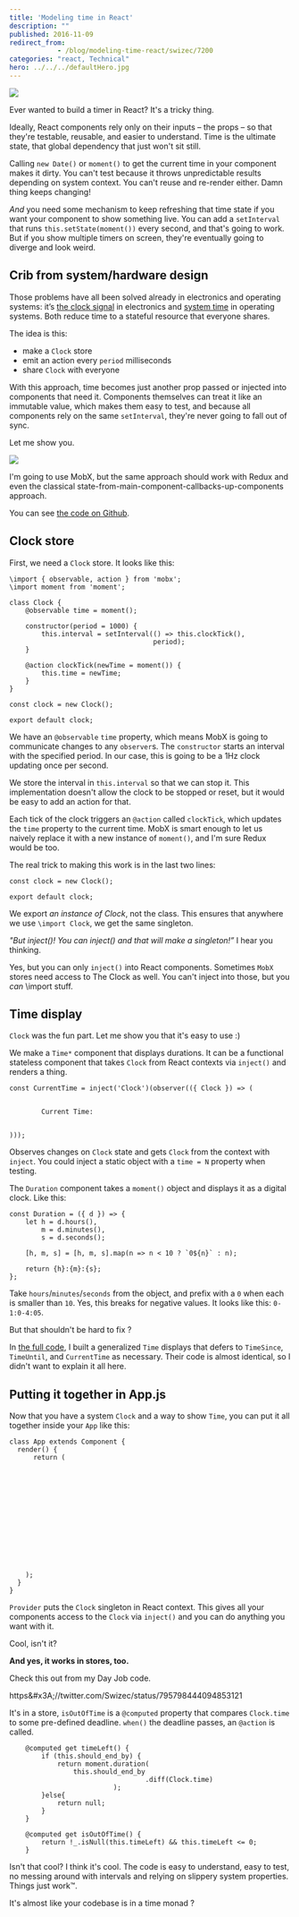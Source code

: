 ```yaml
---
title: 'Modeling time in React'
description: ""
published: 2016-11-09
redirect_from: 
            - /blog/modeling-time-react/swizec/7200
categories: "react, Technical"
hero: ../../../defaultHero.jpg
---
```

![](./img/blog-wp-content-uploads-2016-11-clock-example.gif)



Ever wanted to build a timer in React? It&#x27;s a tricky thing.



Ideally, React components rely only on their inputs – the props – so that they&#x27;re testable, reusable, and easier to understand. Time is the ultimate state, that global dependency that just won&#x27;t sit still.



Calling `new Date()` or `moment()` to get the current time in your component makes it dirty. You can&#x27;t test because it throws unpredictable results depending on system context. You can&#x27;t reuse and re-render either. Damn thing keeps changing!



_And_ you need some mechanism to keep refreshing that time state if you want your component to show something live. You can add a `setInterval` that runs `this.setState(moment())` every second, and that&#x27;s going to work. But if you show multiple timers on screen, they&#x27;re eventually going to diverge and look weird.



## Crib from system/hardware design



Those problems have all been solved already in electronics and operating systems: it’s [the clock signal](https://en.wikipedia.org/wiki/Clock_signal) in electronics and [system time](https://en.wikipedia.org/wiki/System_time) in operating systems. Both reduce time to a stateful resource that everyone shares.



The idea is this:



- make a `Clock` store
- emit an action every `period` milliseconds
- share `Clock` with everyone



With this approach, time becomes just another prop passed or injected into components that need it. Components themselves can treat it like an immutable value, which makes them easy to test, and because all components rely on the same `setInterval`, they&#x27;re never going to fall out of sync.



Let me show you.



![](./img/blog-wp-content-uploads-2016-11-clock-actions.gif)



I&#x27;m going to use MobX, but the same approach should work with Redux and even the classical state-from-main-component-callbacks-up-components approach.



You can see [the code on Github](https://github.com/Swizec/mobx-clock-example).



## Clock store



First, we need a `Clock` store. It looks like this:



```
\import { observable, action } from 'mobx';
\import moment from 'moment';

class Clock {
    @observable time = moment();

    constructor(period = 1000) {
        this.interval = setInterval(() => this.clockTick(),
                                    period);
    }

    @action clockTick(newTime = moment()) {
        this.time = newTime;
    }
}

const clock = new Clock();

export default clock;
```



We have an `@observable` `time` property, which means MobX is going to communicate changes to any `observer`s. The `constructor` starts an interval with the specified period. In our case, this is going to be a 1Hz clock updating once per second.



We store the interval in `this.interval` so that we can stop it. This implementation doesn&#x27;t allow the clock to be stopped or reset, but it would be easy to add an action for that.



Each tick of the clock triggers an `@action` called `clockTick`, which updates the `time` property to the current time. MobX is smart enough to let us naively replace it with a new instance of `moment()`, and I&#x27;m sure Redux would be too.



The real trick to making this work is in the last two lines:



```
const clock = new Clock();

export default clock;
```



We export _an instance of Clock_, not the class. This ensures that anywhere we use `\import Clock`, we get the same singleton.



_&quot;But inject()! You can inject() and that will make a singleton!”_ I hear you thinking.



Yes, but you can only `inject()` into React components. Sometimes `MobX` stores need access to The Clock as well. You can&#x27;t inject into those, but you _can_ \\import stuff.



## Time display



`Clock` was the fun part. Let me show you that it&#x27;s easy to use :)



We make a `Time*` component that displays durations. It can be a functional stateless component that takes `Clock` from React contexts via `inject()` and renders a thing.



```
const CurrentTime = inject('Clock')(observer(({ Clock }) => (
    

        Current Time: 
    

)));
```



Observes changes on `Clock` state and gets `Clock` from the context with `inject`. You could inject a static object with a `time = N` property when testing.



The `Duration` component takes a `moment()` object and displays it as a digital clock. Like this:



```
const Duration = ({ d }) => {
    let h = d.hours(),
        m = d.minutes(),
        s = d.seconds();

    [h, m, s] = [h, m, s].map(n => n < 10 ? `0${n}` : n);

    return {h}:{m}:{s};
};
```



Take `hours`/`minutes`/`seconds` from the object, and prefix with a `0` when each is smaller than `10`. Yes, this breaks for negative values. It looks like this: `0-1:0-4:05`.



But that shouldn&#x27;t be hard to fix ?



In [the full code](https://github.com/Swizec/mobx-clock-example), I built a generalized `Time` displays that defers to `TimeSince`, `TimeUntil`, and `CurrentTime` as necessary. Their code is almost identical, so I didn&#x27;t want to explain it all here.



## Putting it together in App.js



Now that you have a system `Clock` and a way to show `Time`, you can put it all together inside your `App` like this:



```
class App extends Component {
  render() {
      return (
          
              

                  
                  

                      
                      
                      
                  

              

          
    );
  }
}
```



`Provider` puts the `Clock` singleton in React context. This gives all your components access to the `Clock` via `inject()` and you can do anything you want with it.



Cool, isn&#x27;t it?



**And yes, it works in stores, too.**



Check this out from my Day Job code.



https&amp;#x3A;//twitter.com/Swizec/status/795798444094853121



It&#x27;s in a store, `isOutOfTime` is a `@computed` property that compares `Clock.time` to some pre-defined deadline. `when()` the deadline passes, an `@action` is called.



```
    @computed get timeLeft() {
        if (this.should_end_by) {
            return moment.duration(
                this.should_end_by
                                  .diff(Clock.time)
                          );
        }else{
            return null;
        }
    }

    @computed get isOutOfTime() {
        return !_.isNull(this.timeLeft) && this.timeLeft <= 0;
    }
```



Isn&#x27;t that cool? I think it&#x27;s cool. The code is easy to understand, easy to test, no messing around with intervals and relying on slippery system properties. Things just work™.



It&#x27;s almost like your codebase is in a time monad ?